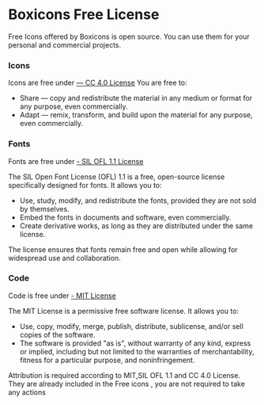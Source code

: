 # Boxicons Free License

Free Icons offered by Boxicons is open source. You can use them for your personal and commercial projects.

### Icons

Icons are free under [— CC 4.0 License](https://creativecommons.org/licenses/by/4.0/)
You are free to:

* Share — copy and redistribute the material in any medium or format for any purpose, even commercially.
* Adapt — remix, transform, and build upon the material for any purpose, even commercially. 

### Fonts 

Fonts are free under [- SIL OFL 1.1 License](https://opensource.org/license/ofl-1-1)

The SIL Open Font License (OFL) 1.1 is a free, open-source license specifically designed for fonts. It allows you to:

* Use, study, modify, and redistribute the fonts, provided they are not sold by themselves.
* Embed the fonts in documents and software, even commercially.
* Create derivative works, as long as they are distributed under the same license.

The license ensures that fonts remain free and open while allowing for widespread use and collaboration.

### Code

Code is free under [- MIT License](https://opensource.org/licenses/MIT)

The MIT License is a permissive free software license. It allows you to:

* Use, copy, modify, merge, publish, distribute, sublicense, and/or sell copies of the software.
* The software is provided "as is", without warranty of any kind, express or implied, including but not limited to the warranties of merchantability, fitness for a particular purpose, and noninfringement.

Attribution is required according to MIT,SIL OFL 1.1 and CC 4.0 License. They are already included in the Free icons , you are not required to take any actions